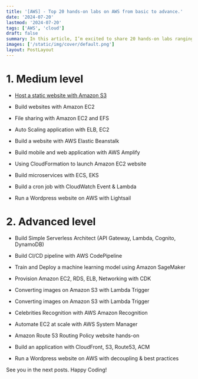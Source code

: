 ```yaml
---
title: '[AWS] - Top 20 hands-on labs on AWS from basic to advance.'
date: '2024-07-20'
lastmod: '2024-07-20'
tags: ['AWS', 'cloud']
draft: false
summary: In this article, I’m excited to share 20 hands-on labs ranging from intermediate to advanced levels for practicing with Amazon AWS. Stay tuned to my blog for upcoming tutorials on how to complete each of these labs!
images: ['/static/img/cover/default.png']
layout: PostLayout
---
```


<TOCInline toc={props.toc} asDisclosure toHeading={3} />

# 1. Medium level

- [Host a static website with Amazon S3](/blog/host-static-angular-site-on-amazon-s3)

- Build websites with Amazon EC2

- File sharing with Amazon EC2 and EFS

- Auto Scaling application with ELB, EC2

- Build a website with AWS Elastic Beanstalk

- Build mobile and web application with AWS Amplify

- Using CloudFormation to launch Amazon EC2 website

- Build microservices with ECS, EKS

- Build a cron job with CloudWatch Event & Lambda

- Run a Wordpress website on AWS with Lightsail

# 2. Advanced level

- Build Simple Serverless Architect (API Gateway, Lambda, Cognito, DynamoDB)

- Build CI/CD pipeline with AWS CodePipeline

- Train and Deploy a machine learning model using Amazon SageMaker

- Provision Amazon EC2, RDS, ELB, Networking with CDK

- Converting images on Amazon S3 with Lambda Trigger

- Converting images on Amazon S3 with Lambda Trigger

- Celebrities Recognition with AWS Amazon Recognition

- Automate EC2 at scale with AWS System Manager

- Amazon Route 53 Routing Policy website hands-on

- Build an application with CloudFront, S3, Route53, ACM

- Run a Wordpress website on AWS with decoupling & best practices

See you in the next posts. Happy Coding!
